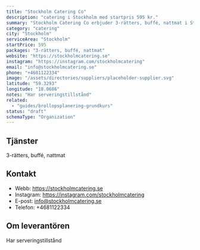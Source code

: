 ```yaml
---
title: "Stockholm Catering Co"
description: "catering i Stockholm med startpris 595 kr."
summary: "Stockholm Catering Co erbjuder 3-rätters, buffé, nattmat i Stockholm."
category: "catering"
city: "Stockholm"
serviceArea: "Stockholm"
startPrice: 595
packages: "3-rätters, buffé, nattmat"
website: "https://stockholmcatering.se"
instagram: "https://instagram.com/stockholmcatering"
email: "info@stockholmcatering.se"
phone: "+4681122334"
image: "/assets/directories/suppliers/placeholder-supplier.svg"
latitude: "59.3293"
longitude: "18.0686"
notes: "Har serveringstillstånd"
related:
  - "guides/brollopsplanering-grundkurs"
status: "draft"
schemaType: "Organization"
---
```


## Tjänster

3-rätters, buffé, nattmat

## Kontakt

- Webb: https://stockholmcatering.se
- Instagram: https://instagram.com/stockholmcatering
- E-post: info@stockholmcatering.se
- Telefon: +4681122334

## Om leverantören

Har serveringstillstånd
